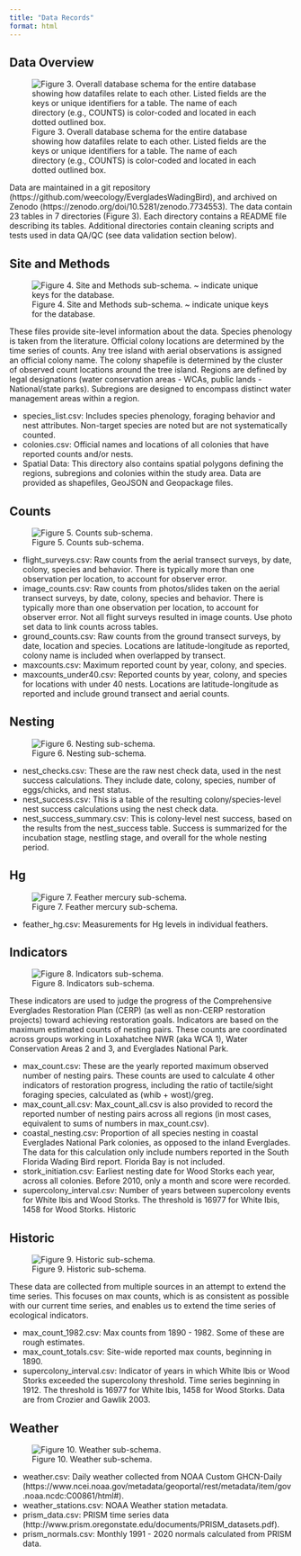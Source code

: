 ```yaml
---
title: "Data Records"
format: html
---
```


## Data Overview


![Figure 3. Overall database schema for the entire database showing how datafiles relate to each other. Listed fields are the keys or unique identifiers for a table. The name of each directory (e.g., COUNTS) is color-coded and located in each dotted outlined box.](../images/EvergladesDatabase-Overview.png)

Data are maintained in a git repository (https://github.com/weecology/EvergladesWadingBird), and archived on Zenodo (https://zenodo.org/doi/10.5281/zenodo.7734553). The data contain 23 tables in 7 directories (Figure 3). Each directory contains a README file describing its tables. Additional directories contain cleaning scripts and tests used in data QA/QC (see data validation section below). 

## Site and Methods

![Figure 4. Site and Methods sub-schema. ~ indicate unique keys for the database.](../images/EvergladesDatasets-SiteandMethods.png)

These files provide site-level information about the data. Species phenology is taken from the literature. Official colony locations are determined by the time series of counts. Any tree island with aerial observations is assigned an official colony name. The colony shapefile is determined by the cluster of observed count locations around the tree island. Regions are defined by legal designations (water conservation areas - WCAs, public lands - National/state parks). Subregions are designed to encompass distinct water management areas within a region.

* species_list.csv: Includes species phenology, foraging behavior and nest attributes. Non-target species are noted but are not systematically counted.
* colonies.csv: Official names and locations of all colonies that have reported counts and/or nests.
* Spatial Data: This directory also contains spatial polygons defining the regions, subregions and colonies within the study area. Data are provided as shapefiles, GeoJSON and Geopackage files. 

## Counts

![Figure 5. Counts sub-schema.](../images/EvergladesDatasets-Counts.png)

* flight_surveys.csv: Raw counts from the aerial transect surveys, by date, colony, species and behavior. There is typically more than one observation per location, to account for observer error.
* image_counts.csv: Raw counts from photos/slides taken on the aerial transect surveys, by date, colony, species and behavior. There is typically more than one observation per location, to account for observer error. Not all flight surveys resulted in image counts. Use photo set data to link counts across tables.
* ground_counts.csv: Raw counts from the ground transect surveys, by date, location and species. Locations are latitude-longitude as reported, colony name is included when overlapped by transect.
* maxcounts.csv: Maximum reported count by year, colony, and species.
* maxcounts_under40.csv: Reported counts by year, colony, and species for locations with under 40 nests. Locations are latitude-longitude as reported and include ground transect and aerial counts.


## Nesting

![Figure 6. Nesting sub-schema.](../images/EvergladesDatasets-Nesting.png)

* nest_checks.csv: These are the raw nest check data, used in the nest success calculations. They include date, colony, species, number of eggs/chicks, and nest status.
* nest_success.csv: This is a table of the resulting colony/species-level nest success calculations using the nest check data.
* nest_success_summary.csv: This is colony-level nest success, based on the results from the nest_success table. Success is summarized for the incubation stage, nestling stage, and overall for the whole nesting period.


## Hg

![Figure 7. Feather mercury sub-schema.](../images/EvergladesDatasets-Hg.png)

* feather_hg.csv: Measurements for Hg levels in individual feathers.

## Indicators

![Figure 8. Indicators sub-schema.](../images/EvergladesDatasets-Indicators.png)

These indicators are used to judge the progress of the Comprehensive Everglades Restoration Plan (CERP) (as well as non-CERP restoration projects) toward achieving restoration goals. Indicators are based on the maximum estimated counts of nesting pairs. These counts are coordinated across groups working in Loxahatchee NWR (aka WCA 1), Water Conservation Areas 2 and 3, and Everglades National Park.

* max_count.csv: These are the yearly reported maximum observed number of nesting pairs. These counts are used to calculate 4 other indicators of restoration progress, including the ratio of tactile/sight foraging species, calculated as (whib + wost)/greg. 
* max_count_all.csv: Max_count_all.csv is also provided to record the reported number of nesting pairs across all regions (in most cases, equivalent to sums of numbers in max_count.csv). 
* coastal_nesting.csv: Proportion of all species nesting in coastal Everglades National Park colonies, as opposed to the inland Everglades. The data for this calculation only include numbers reported in the South Florida Wading Bird report. Florida Bay is not included. 
* stork_initiation.csv: Earliest nesting date for Wood Storks each year, across all colonies. Before 2010, only a month and score were recorded. 
* supercolony_interval.csv: Number of years between supercolony events for White Ibis and Wood Storks. The threshold is 16977 for White Ibis, 1458 for Wood Storks.
Historic

## Historic

![Figure 9. Historic sub-schema.](../images/EvergladesDatasets-Historic.png)

These data are collected from multiple sources in an attempt to extend the time series. This focuses on max counts, which is as consistent as possible with our current time series, and enables us to extend the time series of ecological indicators.

* max_count_1982.csv: Max counts from 1890 - 1982. Some of these are rough estimates. 
* max_count_totals.csv: Site-wide reported max counts, beginning in 1890.
* supercolony_interval.csv: Indicator of years in which White Ibis or Wood Storks exceeded the supercolony threshold. Time series beginning in 1912. The threshold is 16977 for White Ibis, 1458 for Wood Storks. Data are from Crozier and Gawlik 2003.

## Weather

![Figure 10. Weather sub-schema.](../images/EvergladesDatasets-Weather.png)

* weather.csv: Daily weather collected from NOAA Custom GHCN-Daily (https://www.ncei.noaa.gov/metadata/geoportal/rest/metadata/item/gov.noaa.ncdc:C00861/html#). 
* weather_stations.csv: NOAA Weather station metadata. 
* prism_data.csv: PRISM time series data (http://www.prism.oregonstate.edu/documents/PRISM_datasets.pdf). 
* prism_normals.csv: Monthly 1991 - 2020 normals calculated from PRISM data.
